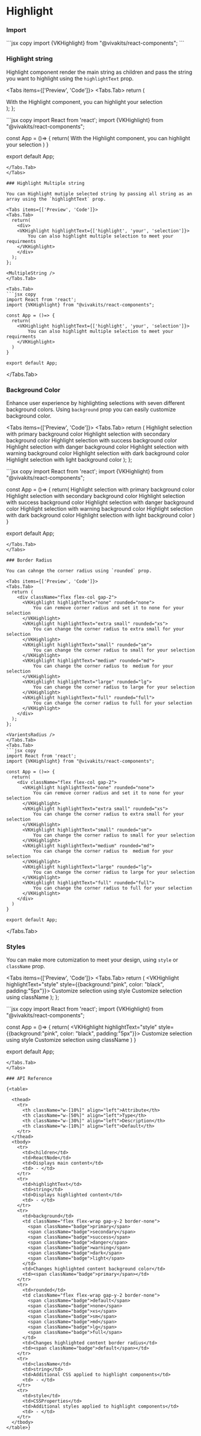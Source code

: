
# Highlight

### Import

<Tabs items={[]}>
  <Tabs.Tab>
    ```jsx copy 
    import {VKHighlight} from "@vivakits/react-components"; 
    ```
  </Tabs.Tab>
</Tabs>

### Highlight string

Highlight component render the main string as children and pass the string you want to highlight using the `highlightText` prop.

<Tabs items={['Preview', 'Code']}>
<Tabs.Tab>
  return (
    <div>
    <VKHighlight highlightText="highlight your selection">
        With the Highlight component, you can highlight your selection
    </VKHighlight>
    </div>
  );
};

<SingleString />
</Tabs.Tab>
<Tabs.Tab>
```jsx copy
import React from 'react';
import {VKHighlight} from "@vivakits/react-components";

const App = ()=> {
  return(
    <VKHighlight highlightText="highlight your selection">
        With the Highlight component, you can highlight your selection
    </VKHighlight>
  )
}

export default App;
```
</Tabs.Tab>
</Tabs>

### Highlight Multiple string

You can Highlight mutiple selected string by passing all string as an array using the `highlightText` prop.

<Tabs items={['Preview', 'Code']}>
<Tabs.Tab>
  return(
    <div>
    <VKHighlight highlightText={['highlight', 'your', 'selection']}>
        You can also highlight multiple selection to meet your requirments
    </VKHighlight>
    </div>
  );
};

<MultipleString />
</Tabs.Tab>

<Tabs.Tab>
```jsx copy
import React from 'react';
import {VKHighlight} from "@vivakits/react-components";

const App = ()=> {
  return(
    <VKHighlight highlightText={['highlight', 'your', 'selection']}>
        You can also highlight multiple selection to meet your requirments
    </VKHighlight>
  )
}

export default App;
```
</Tabs.Tab>
</Tabs>

### Background Color

Enhance user experience by highlighting selections with seven different background colors. Using `background` prop you can easily customize background color. 

<Tabs items={['Preview', 'Code']}>
<Tabs.Tab>
  return (
    <VKGroup color="none" noSeparator border="none" orientation="vertical" className="gap-3">
        <VKHighlight highlightText="primary background" background="primary">
            Highlight selection with primary background color
        </VKHighlight>
        <VKHighlight highlightText="secondary background" background="secondary">
            Highlight selection with secondary background color
        </VKHighlight>
        <VKHighlight highlightText="success background" background="success">
            Highlight selection with success background color
        </VKHighlight>
        <VKHighlight highlightText="danger background" background="danger">
            Highlight selection with danger background color
        </VKHighlight>
        <VKHighlight highlightText="warning background" background="warning">
            Highlight selection with warning background color
        </VKHighlight>
        <VKHighlight highlightText="dark background" background="dark">
            Highlight selection with dark background color
        </VKHighlight>
        <VKHighlight highlightText="light background" background="light">
            Highlight selection with light background color
        </VKHighlight>
    </VKGroup>
  );
};

<DifferntVarientsBG />
</Tabs.Tab>
<Tabs.Tab>
```jsx copy
import React from 'react';
import {VKHighlight} from "@vivakits/react-components";

const App = ()=> {
  return(
    <VKGroup color="none" noSeparator border="none" orientation="vertical" className="gap-3">
      <VKHighlight highlightText="spotlight" background="primary">
          Highlight selection with primary background color
      </VKHighlight>
      <VKHighlight highlightText="spotlight" background="secondary">
          Highlight selection with secondary background color
      </VKHighlight>
      <VKHighlight highlightText="spotlight" background="success">
          Highlight selection with success background color
      </VKHighlight>
      <VKHighlight highlightText="spotlight" background="danger">
          Highlight selection with danger background color
      </VKHighlight>
      <VKHighlight highlightText="spotlight" background="warning">
          Highlight selection with warning background color
      </VKHighlight>
      <VKHighlight highlightText="spotlight" background="dark">
          Highlight selection with dark background color
      </VKHighlight>
      <VKHighlight highlightText="spotlight" background="light">
          Highlight selection with light background color
      </VKHighlight>
    </VKGroup>
  )
}

export default App;
```
</Tabs.Tab>
</Tabs>

### Border Radius

You can cahnge the corner radius using `rounded` prop.  

<Tabs items={['Preview', 'Code']}>
<Tabs.Tab>
  return (
    <div className="flex flex-col gap-2">
      <VKHighlight highlightText="none" rounded="none">
          You can remove corner radius and set it to none for your selection
      </VKHighlight> 
      <VKHighlight highlightText="extra small" rounded="xs">
          You can change the corner radius to extra small for your selection
      </VKHighlight>     
      <VKHighlight highlightText="small" rounded="sm">
          You can change the corner radius to small for your selection
      </VKHighlight>     
      <VKHighlight highlightText="medium" rounded="md">
          You can change the corner radius to  medium for your selection
      </VKHighlight>      
      <VKHighlight highlightText="large" rounded="lg">
          You can change the corner radius to large for your selection
      </VKHighlight>      
      <VKHighlight highlightText="full" rounded="full">
          You can change the corner radius to full for your selection
      </VKHighlight>
    </div>
  );
};

<VarientsRadius />
</Tabs.Tab>
<Tabs.Tab>
```jsx copy
import React from 'react';
import {VKHighlight} from "@vivakits/react-components";

const App = ()=> {
  return(
    <div className="flex flex-col gap-2">
      <VKHighlight highlightText="none" rounded="none">
          You can remove corner radius and set it to none for your selection
      </VKHighlight> 
      <VKHighlight highlightText="extra small" rounded="xs">
          You can change the corner radius to extra small for your selection
      </VKHighlight>
      <VKHighlight highlightText="small" rounded="sm">
          You can change the corner radius to small for your selection
      </VKHighlight>      
      <VKHighlight highlightText="medium" rounded="md">
          You can change the corner radius to  medium for your selection
      </VKHighlight>      
      <VKHighlight highlightText="large" rounded="lg">
          You can change the corner radius to large for your selection
      </VKHighlight>      
      <VKHighlight highlightText="full" rounded="full">
          You can change the corner radius to full for your selection
      </VKHighlight>
    </div>
  )
}

export default App;
```
</Tabs.Tab>
</Tabs>

### Styles

You can make more cutomization to meet your design, using `style` or `className` prop.

<Tabs items={['Preview', 'Code']}>
<Tabs.Tab>
  return (
    <VKGroup color="none" noSeparator border="none" orientation="vertical" className="gap-3">
        <VKHighlight highlightText="style" style={{background:"pink", color: "black", padding:"5px"}}>
            Customize selection using style
        </VKHighlight>
        <VKHighlight highlightText="className" className="px-3 py-1 bg-yellow-100 text-black">
            Customize selection using className
        </VKHighlight>
    </VKGroup>
  );
};

<AddingStyles />
</Tabs.Tab>
<Tabs.Tab>
```jsx copy
import React from 'react';
import {VKHighlight} from "@vivakits/react-components";

const App = ()=> {
  return(
    <VKGroup color="none" noSeparator border="none" orientation="vertical" className="gap-3">
      <VKHighlight highlightText="style" style={{background:"pink", color: "black", padding:"5px"}}>
          Customize selection using style
      </VKHighlight>
      <VKHighlight highlightText="className" className="px-3 py-1 bg-yellow-100 text-black">
          Customize selection using className 
      </VKHighlight>
    </VKGroup>
  )
}

export default App;
```
</Tabs.Tab>
</Tabs>

### API Reference

{<table>

  <thead>
    <tr>
      <th className="w-[10%]" align="left">Attribute</th>
      <th className="w-[50%]" align="left">Type</th>
      <th className="w-[30%]" align="left">Description</th>
      <th className="w-[10%]" align="left">Default</th>
    </tr>
  </thead>
  <tbody>
    <tr>
      <td>children</td>
      <td>ReactNode</td>
      <td>Displays main content</td>
      <td> - </td>
    </tr>
    <tr>
      <td>highlightText</td>
      <td>string</td>
      <td>Displays highlighted content</td>
      <td> - </td>
    </tr>
    <tr>
      <td>background</td>
      <td className="flex flex-wrap gap-y-2 border-none">
        <span className="badge">primary</span>   
        <span className="badge">secondary</span>  
        <span className="badge">success</span>  
        <span className="badge">danger</span>  
        <span className="badge">warning</span>  
        <span className="badge">dark</span>  
        <span className="badge">light</span>  
      </td>
      <td>Changes highlighted content background color</td>
      <td><span className="badge">primary</span></td>
    </tr>
    <tr>
      <td>rounded</td>
      <td className="flex flex-wrap gap-y-2 border-none">
        <span className="badge">default</span>  
        <span className="badge">none</span>   
        <span className="badge">xs</span>  
        <span className="badge">sm</span>  
        <span className="badge">md</span>  
        <span className="badge">lg</span>
        <span className="badge">full</span>
      </td>
      <td>Changes highlighted content border radius</td>
      <td><span className="badge">default</span></td>
    </tr>
    <tr>
      <td>className</td>
      <td>string</td>
      <td>Additional CSS applied to highlight components</td>
      <td> - </td>
    </tr>
    <tr>
      <td>style</td>
      <td>CSSProperties</td>
      <td>Additional styles applied to highlight components</td>
      <td> - </td>
    </tr>
  </tbody>
</table>}

